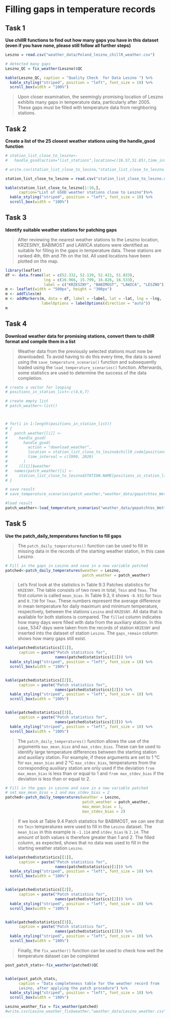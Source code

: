 # Filling gaps in temperature records

## Task 1

**Use chillR functions to find out how many gaps you have in this dataset  (even if you have none, please still follow all further steps)**


```r

Leszno = read.csv("weather_data/Poland_leszno_chillR_weather.csv")

# detected many gaps 
Leszno_QC = fix_weather(Leszno)$QC

kable(Leszno_QC, caption = "Quality Check  for Data Leszno ") %>%
  kable_styling("striped", position = "left", font_size = 10) %>%
  scroll_box(width = "100%")
```

>
Upon closer examination, the seemingly promising location of Leszno exhibits many gaps in temperature data, particularly after 2005. These gaps must be filled with temperature data from neighboring stations.

## Task 2 

**Create a list of the 25 closest weather stations using the handle_gsod function**

```r
# station_list_close_to_leszno<-
#   handle_gsod(action="list_stations",location=c(16.57,51.85),time_interval=c(1990,2020))

# write.csv(station_list_close_to_leszno,"station_list_close_to_leszno.csv" )

station_list_close_to_leszno = read.csv("station_list_close_to_leszno.csv")

kable(station_list_close_to_leszno[1:10,], 
      caption="List of GSOD weather stations close to Leszno")%>%
  kable_styling("striped", position = "left", font_size = 10) %>%
  scroll_box(width = "100%")
```

## Task 3

**Identify suitable weather stations for patching gaps**

>
After reviewing the nearest weather stations to the Leszno location, KRZESINY, BABIMOST and LAWICA stations were identified as suitable for filling in the gaps in temperature data. These stations are ranked 4th, 6th and 7th on the list. All used locations have been plotted on the map.

```r

library(leaflet)
df <- data.frame(lat = c(52.332, 52.139, 52.421, 51.833),
                 lng = c(16.966, 15.799, 16.826, 16.533),
                 label = c("KRZESINY", "BABIMOST", "LAWICA", "LESZNO"))
m <- leaflet(width = "500px", height = "300px")
m <- addTiles(m)
m <- addMarkers(m, data = df, label = ~label, lat = ~lat, lng = ~lng,
                labelOptions = labelOptions(direction = "auto"))
m
```

## Task 4

**Download weather data for promising stations, convert them to chillR format and compile them in a list**


>
Weather data from the previously selected stations must now be downloaded. To avoid having to do this every time, the data is saved using the `save_temperature_scenario()` function and subsequently loaded using the `load_temperature_scenarios()` function. Afterwards, some statistics are used to determine the success of the data completion.

```r

# create a vector for looping
# positions_in_station_list<-c(4,6,7)

# create empty list 
# patch_weather<-list()



# for(i in 1:length(positions_in_station_list))
# {
#   patch_weather[[i]] <-
#     handle_gsod(
#       handle_gsod(
#         action = "download_weather",
#         location = station_list_close_to_leszno$chillR_code[positions_in_station_list[i]],
#         time_interval = c(1990, 2020)
#       )
#     )[[1]]$weather
#   names(patch_weather)[i] <-
#     station_list_close_to_leszno$STATION.NAME[positions_in_station_list[i]]
# }

# save result
# save_temperature_scenarios(patch_weather,"weather_data/gepatchtes_Wetter_PL", "patch_weather_pl")

#load result
patch_weather<-load_temperature_scenarios("weather_data/gepatchtes_Wetter_PL", "patch_weather_pl")
```




## Task 5

**Use the patch_daily_temperatures function to fill gaps**

>
The `patch_daily_temperatures()` function can be used to fill in missing data in the records of the starting weather station, in this case Leszno.

```r
# Fill in the gaps in Leszno and save in a new variable patched
patched<-patch_daily_temperatures(weather = Leszno,
                                  patch_weather = patch_weather)
```
>
Let's first look at the statistics in Table 9.3 Patches statistics for `KRZESNY`.
The table consists of two rows in total, `Tmin` and `Tmax`. The first column is called `mean_bias`. In Table 9.3, it shows `-0.931` for `Tmin` and `0.730` for `Tmax`. These numbers represent the average difference in mean temperature for daily maximum and minimum temperature, respectively, between the stations `Leszno` and `KRZESNY`. All data that is available for both stations is compared.
The `filled` column indicates how many days were filled with data from the auxiliary station. In this case, 5347 days were taken from the records of station `KRZESNY` and inserted into the dataset of station `Leszno`. The `gaps_remain` column shows how many gaps still exist.

```r

kable(patched$statistics[[1]],
      caption = paste("Patch statistics for",
                      names(patched$statistics)[1])) %>%
  kable_styling("striped", position = "left", font_size = 10) %>%
  scroll_box(width = "100%")


kable(patched$statistics[[2]],
      caption = paste("Patch statistics for",
                      names(patched$statistics)[2])) %>%
  kable_styling("striped", position = "left", font_size = 10) %>%
  scroll_box(width = "100%")


kable(patched$statistics[[3]],
      caption = paste("Patch statistics for",
                      names(patched$statistics)[3])) %>%
  kable_styling("striped", position = "left", font_size = 10) %>%
  scroll_box(width = "100%")
```

>
The `patch_daily_temperatures()` function allows the use of the arguments `max_mean_bias` and `max_stdev_bias`. These can be used to identify large temperature differences between the starting station and auxiliary station. For example, if these arguments are set to 1 °C for `max_mean_bias` and 2 °C `max_stdev_bias`, temperatures from the corresponding auxiliary station are only used if the deviation `from max_mean_bias` is less than or equal to 1 and `from max_stdev_bias` if the deviation is less than or equal to 2.

```r
# Fill in the gaps in Leszno and save in a new variable patched
# set max_mean_bias = 1 and max_stdev_bias = 2
patched<-patch_daily_temperatures(weather = Leszno,
                                  patch_weather = patch_weather,
                                  max_mean_bias = 1,
                                  max_stdev_bias = 2)
```

>
If we look at Table 9.4 Patch statistics for BABIMOST, we can see that no `Tmin` temperatures were used to fill in the `Leszno` dataset. The `mean_bias` in this example is `-1.114` and `stdev_bias` is `2.14`. The amount of both values is therefore greater than 1 and 2. The filled column, as expected, shows that no data was used to fill in the starting weather station `Leszno`.


```r
kable(patched$statistics[[1]],
      caption = paste("Patch statistics for",
                      names(patched$statistics)[1])) %>%
  kable_styling("striped", position = "left", font_size = 10) %>%
  scroll_box(width = "100%")


kable(patched$statistics[[2]],
      caption = paste("Patch statistics for",
                      names(patched$statistics)[2])) %>%
  kable_styling("striped", position = "left", font_size = 10) %>%
  scroll_box(width = "100%")


kable(patched$statistics[[3]],
      caption = paste("Patch statistics for",
                      names(patched$statistics)[3])) %>%
  kable_styling("striped", position = "left", font_size = 10) %>%
  scroll_box(width = "100%")

```
>
Finally, the `fix_weather()` function can be used to check how well the temperature dataset can be completed

```r
post_patch_stats<-fix_weather(patched)$QC


kable(post_patch_stats,
      caption = "Data completeness table for the weather record from
      Leszno, after applying the patch procedure") %>%
  kable_styling("striped", position = "left", font_size = 10) %>%
  scroll_box(width = "100%")

Leszno_weather_fix = fix_weather(patched)
#write.csv(Leszno_weather_fix$weather,"weather_data/Leszno_weather.csv")
```

